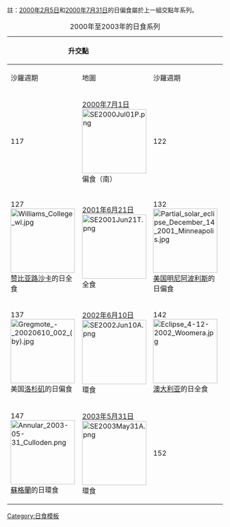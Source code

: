 {{Lunar year eclipse set info}}

註：[[2000年2月5日日食|2000年2月5日]]和[[2000年7月31日日食|2000年7月31日]]的日偏食屬於上一組交點年系列。
{| class=wikitable 
|+ 2000年至2003年的日食系列
!colspan=2|升交點
|rowspan=8|&nbsp;
!colspan=2|降交點
|- style="text-align:center;"
!沙羅週期||地圖
!沙羅週期||地圖
|- style="text-align:center;vertical-align:top;"
|117||[[2000年7月1日日食|2000年7月1日]]<BR>[[File:SE2000Jul01P.png|150px]]<BR>偏食（南）
|122||[[2000年12月25日日食|2000年12月25日]]<BR>[[File:SE2000Dec25P.png|150px]]<BR>偏食（北）
|- style="text-align:center;vertical-align:top;"
|127<BR>[[File:Williams_College_wl.jpg|150px]]<BR>[[赞比亚]][[路沙卡]]的日全食||[[2001年6月21日日食|2001年6月21日]]<BR>[[File:SE2001Jun21T.png|150px]]<BR>全食
|132<BR>[[File:Partial solar eclipse December 14 2001 Minneapolis.jpg|150px]]<BR>[[美国]][[明尼阿波利斯]]的日偏食||[[2001年12月14日日食|2001年12月14日]]<BR>[[File:SE2001Dec14A.png|150px]]<BR>環食
|- style="text-align:center;vertical-align:top;"
|137<BR>[[File:Gregmote_-_20020610_002_(by).jpg|150px]]<BR>美国[[洛杉矶]]的日偏食||[[2002年6月10日日食|2002年6月10日]]<BR>[[File:SE2002Jun10A.png|150px]]<BR>環食
|142<BR>[[File:Eclipse 4-12-2002 Woomera.jpg|150px]]<BR>[[澳大利亚]]{{link-en|伍默拉 (南澳大利亞州)|Woomera, South Australia|伍默拉}}的日全食||[[2002年12月4日日食|2002年12月4日]]<BR>[[File:SE2002Dec04T.png|150px]]<BR>全食
|- style="text-align:center;vertical-align:top;"
|147<BR>[[File:Annular 2003-05-31 Culloden.png|150px]]<BR>[[蘇格蘭]]{{link-en|庫洛登 (高地)|Culloden, Highland|庫洛登}}的日環食||[[2003年5月31日日食|2003年5月31日]]<BR>[[File:SE2003May31A.png|150px]]<BR>環食
|152||[[2003年11月23日日食|2003年11月23日]]<BR>[[File:SE2003Nov23T.png|150px]]<BR>全食
|}<noinclude>
[[Category:日食模板]]
</noinclude>